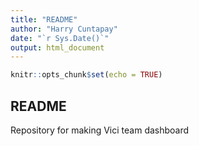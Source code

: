 ```yaml
---
title: "README"
author: "Harry Cuntapay"
date: "`r Sys.Date()`"
output: html_document
---
```


```r
knitr::opts_chunk$set(echo = TRUE)
```

## README

Repository for making Vici team dashboard


